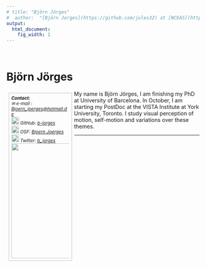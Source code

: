 ---
# title: "Björn Jörges"
#  author:  "[Björn Jorges](https://github.com/jules32) at [NCEAS](https://www.nceas.ucsb.edu/), 12/14/16"
output:
  html_document:
    fig_width: 1
---
<style>
  .col2 {
    columns: 2 200px;         /* number of columns and width in pixels*/
    -webkit-columns: 2 200px; /* chrome, safari */
    -moz-columns: 2 200px;    /* firefox */
  }
  
figure_side {
  float: right;
  width: 30%;
  text-align: left;
  font-style: italic;
  font-size: smaller;
  text-indent: 0;
  border: thin silver solid;
  margin: 0.5em;
  padding: 0.5em;
}

figure {
  text-align: center;
  font-style: italic;
  font-size: smaller;
  text-indent: 0;
  border: thin silver solid;
}

figurecaption{
  text-align: justify;
}
</style>

<br>

# Björn Jörges

<figure_side style="float: left">
<b font_align="center"> Contact: </b> <br>
&#x2709; e-mail : [Bjoern_joerges@hotmail.de](mailto:Bjoern_joerges@hotmail.de)
<br> <img src="images/github.png" width="20px"> GitHub: [b-jorges](https://github.com/b-jorges)
<br> <img src="images/OSF.png" width="20px"> OSF: [Bjoern Joerges](https://osf.io/qrtbh/)
<br> <img src="images/twitter.png" width="20px"> Twitter: [b_jorges](https://osf.io/qrtbh/)
<br><img src="images/me.PNG" width="300px">
<br>
</float_side>


My name is Björn Jörges, I am finishing my PhD at University of Barcelona. In October, I am starting my PostDoc at the VISTA Institute at York University, Toronto. I study visual perception of motion, self-motion and variations over these themes.

---
